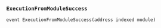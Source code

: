 ### `ExecutionFromModuleSuccess`
```solidity
event ExecutionFromModuleSuccess(address indexed module)
```


